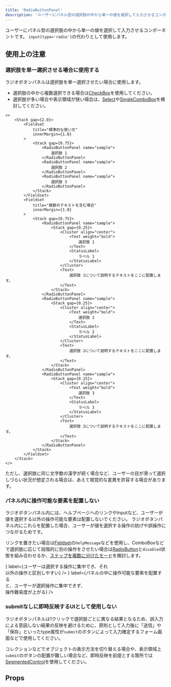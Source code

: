 ```yaml
---
title: 'RadioButtonPanel'
description: 'ユーザーにパネル型の選択肢の中から単一の値を選択して入力させるコンポーネントです。'
---
```



ユーザーにパネル型の選択肢の中から単一の値を選択して入力させるコンポーネントです。
`input[type='radio']`の代わりとして使用します。

<ComponentStory name="RadioButtonPanel" />

## 使用上の注意

### 選択肢を単一選択させる場合に使用する

ラジオボタンパネルは選択肢を単一選択させたい場合に使用します。

- 選択肢の中から複数選択できる場合は[CheckBox](/products/components/check-box/)を使用してください。
- 選択肢が多い場合や表示領域が狭い場合は、[Select](/products/components/select/)や[SingleComboBox](/products/components/combo-box/singe-combo-box)を検討してください。

```tsx editable codeBlock
<>
    <Stack gap={2.0}>
        <Fieldset
            title="標準的な使い方"
            innerMargin={1.0}
        >
            <Stack gap={0.75}>
                <RadioButtonPanel name="sample">
                    選択肢 1
                </RadioButtonPanel>
                <RadioButtonPanel name="sample">
                    選択肢 2
                </RadioButtonPanel>
                <RadioButtonPanel name="sample">
                    選択肢 3
                </RadioButtonPanel>
            </Stack>
        </Fieldset>
        <Fieldset
            title="複数のテキストを含む場合"
            innerMargin={1.0}
        >
            <Stack gap={0.75}>
                <RadioButtonPanel name="sample">
                    <Stack gap={0.25}>
                        <Cluster align="center">
                            <Text weight="bold">
                                選択肢 1
                            </Text>
                            <StatusLabel>
                                ラベル 1
                            </StatusLabel>
                        </Cluster>
                        <Text>
                            選択肢 1について説明するテキストをここに配置します。
                        </Text>
                    </Stack>
                </RadioButtonPanel>
                <RadioButtonPanel name="sample">
                    <Stack gap={0.25}>
                        <Cluster align="center">
                            <Text weight="bold">
                                選択肢 2
                            </Text>
                            <StatusLabel>
                                ラベル 2
                            </StatusLabel>
                        </Cluster>
                        <Text>
                            選択肢 2について説明するテキストをここに配置します。
                        </Text>
                    </Stack>
                </RadioButtonPanel>
                <RadioButtonPanel name="sample">
                    <Stack gap={0.25}>
                        <Cluster align="center">
                            <Text weight="bold">
                                選択肢 3
                            </Text>
                            <StatusLabel>
                                ラベル 3
                            </StatusLabel>
                        </Cluster>
                        <Text>
                            選択肢 3について説明するテキストをここに配置します。
                        </Text>
                    </Stack>
                </RadioButtonPanel>
            </Stack>
        </Fieldset>
    </Stack>
</>
```

ただし、選択肢に同じ文字数の漢字が続く場合など、ユーザーの目が滑って選択しづらい状況が想定される場合は、あえて視覚的な差異を許容する場合があります。

### パネル内に操作可能な要素を配置しない

ラジオボタンパネル内には、ヘルプページへのリンクやInputなど、ユーザーが値を選択する以外の操作可能な要素は配置しないでください。
ラジオボタンパネル内にこれらを配置した場合、ユーザーが値を選択する操作の妨げや誤操作につながるためです。

リンクを置きたい場合は[Fieldset](/products/components/fieldset/)の`helpMessage`などを使用し、ComboBoxなどで選択肢に応じて段階的に別の操作をさせたい場合は[RadioButton](/products/components/radio-button/)と`disabled`状態を組み合わせるか、[ステップを複数に分けたモード](/products/design-patterns/modal-ui/#h3-5)を検討します。

<Cluster gap={1}>
  <DoAndDont
    type="do"
    img={<StaticImage src={RadioButtonPanelDo} alt="Do" width="346" />}
    label={<Text>ユーザーは選択する操作に集中でき、それ<br/>以外の操作と区別しやすい</Text>}
  />
  <DoAndDont
    type="dont"
    img={<StaticImage src={RadioButtonPanelDont} alt="Dont" width="346" />}
    label={<Text>パネルの中に操作可能な要素を配置する<br/>と、ユーザーが選択操作に集中できず、<br/>操作難易度が上がる</Text>}
  />
</Cluster>

### submitなしに即時反映するUIとして使用しない

ラジオボタンパネルは1クリックで選択肢ごとに異なる結果となるため、誤入力による意図しない結果の反映を避けるために、原則として入力後に「送信」や「保存」といったtype属性が`submit`のボタンによって入力確定するフォーム画面などで使用してください。  

コレクションなどでオブジェクトの表示方法を切り替える場合や、表示領域上`submit`のボタンの配置が難しい場合など、即時反映を前提とする箇所では[SegmentedControl](/products/components/segmented-control/)を使用してください。


## Props

<ComponentPropsTable name="RadioButtonPanel" />
